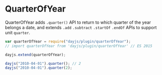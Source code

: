 # QuarterOfYear

QuarterOfYear adds `.quarter()` API to return to which quarter of the year belongs a date, and extends `.add` `.subtract` `.startOf` `.endOf` APIs to support unit `quarter`.

```javascript
var quarterOfYear = require("dayjs/plugin/quarterOfYear");
// import quarterOfYear from 'dayjs/plugin/quarterOfYear' // ES 2015

dayjs.extend(quarterOfYear);

dayjs("2010-04-01").quarter(); // 2
dayjs("2010-04-01").quarter(2);
```
